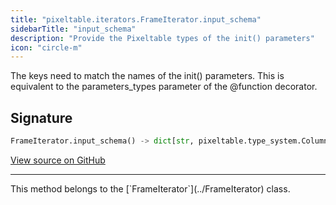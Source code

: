 ```yaml
---
title: "pixeltable.iterators.FrameIterator.input_schema"
sidebarTitle: "input_schema"
description: "Provide the Pixeltable types of the init() parameters"
icon: "circle-m"
---
```

The keys need to match the names of the init() parameters. This is equivalent to the parameters_types parameter of the @function decorator.


## Signature

```python
FrameIterator.input_schema() -> dict[str, pixeltable.type_system.ColumnType]
```

<a href="https://github.com/pixeltable/pixeltable/blob/main/pixeltable/iterators/video.py#L137" target="_self">View source on GitHub</a>


---

<Note>
This method belongs to the [`FrameIterator`](../FrameIterator) class.
</Note>

